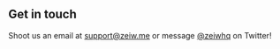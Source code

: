 ## Get in touch

Shoot us an email at [support@zeiw.me](mailto:support@zeiw.me) or message [@zeiwhq](https://twitter.com/zeiwhq) on Twitter!